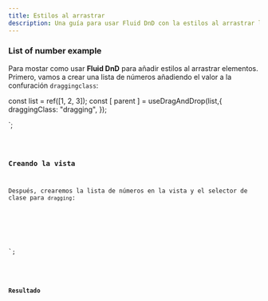 ```yaml
---
title: Estilos al arrastrar
description: Una guía para usar Fluid DnD con la estilos al arrastrar los elementos.
---
```



### List of number example

Para mostar como usar **Fluid DnD** para añadir estilos al arrastrar elementos.
Primero, vamos a crear una lista de números añadiendo el valor a la confuración `draggingclass`:



const list = ref([1, 2, 3]);
const [ parent ] = useDragAndDrop(list,{
draggingClass: "dragging",
});

</script>`;

<Code code={listOfNumbers} lang="vue" mark={highlightsListOfNumbers} />

### Creando la vista

Después, crearemos la lista de números en la vista y el selector de clase para `dragging`:


<template>
  <ul ref="parent" class="block px-6 p-8">
    <li
      class="number border-solid mt-1 pl-1 border-2"
      v-for="(element, index) in list"
      :index="index"
    >
      {{ element }}
    </li>
  </ul>
</template>

<style>
/*....*/
.dragging {
  transition: background-color color 150ms ease-in, color 150ms ease-in;
  background-color: var(--sl-color-gray-1);
  color: black;
}
</style>

`;

<Code code={listOfNumbersHTML} mark={highlights} lang="vue" />

### Resultado

<div class="pl-8">
  <ListWithDraggingStyles client:load />
</div>
